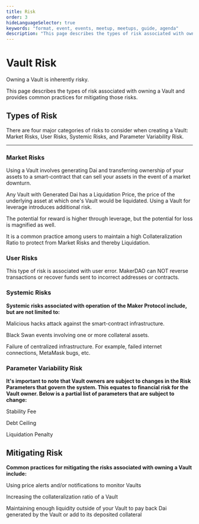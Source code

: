 ```yaml
---
title: Risk
order: 3
hideLanguageSelector: true
keywords: "format, event, events, meetup, meetups, guide, agenda"
description: "This page describes the types of risk associated with owning a Vault and provides common practices for mitigating them."
---
```


# Vault Risk

<Callout icon="warning">

Owning a Vault is inherently risky.

</Callout>

This page describes the types of risk associated with owning a Vault and provides common practices for mitigating those risks.

## Types of Risk

There are four major categories of risks to consider when creating a Vault: Market Risks, User Risks, Systemic Risks, and Parameter Variability Risk.

---

<Indent pad={2}>

### Market Risks

<Indent pad={3}>

Using a Vault involves generating Dai and transferring ownership of your assets to a smart-contract that can sell your assets in the event of a market downturn.

Any Vault with Generated Dai has a Liquidation Price, the price of the underlying asset at which one's Vault would be liquidated. Using a Vault for leverage introduces additional risk.

The potential for reward is higher through leverage, but the potential for loss is magnified as well.

It is a common practice among users to maintain a high Collateralization Ratio to protect from Market Risks and thereby Liquidation.

</Indent>

### User Risks

<Indent pad={3}>

This type of risk is associated with user error. MakerDAO can NOT reverse transactions or recover funds sent to incorrect addresses or contracts.

</Indent>

### Systemic Risks

<Indent pad={3}>

**Systemic risks associated with operation of the Maker Protocol include, but are not limited to:**

<List>

<Box>

Malicious hacks attack against the smart-contract infrastructure.

</Box>

<Box>

Black Swan events involving one or more collateral assets.

</Box>

<Box>

Failure of centralized infrastructure. For example, failed internet connections, MetaMask bugs, etc.

</Box>

</List>

</Indent>

### Parameter Variability Risk

<Indent pad={3}>

**It's important to note that Vault owners are subject to changes in the Risk Parameters that govern the system. This equates to financial risk for the Vault owner. Below is a partial list of parameters that are subject to change:**

<List>

<Box>

Stability Fee

</Box>

<Box>

Debt Ceiling

</Box>

<Box>

Liquidation Penalty

</Box>

</List>

</Indent>

</Indent>

<Column>

<Box>

## Mitigating Risk

**Common practices for mitigating the risks associated with owning a Vault include:**

<List>

<Box>

Using price alerts and/or notifications to monitor Vaults

</Box>

<Box>

Increasing the collateralization ratio of a Vault

</Box>

<Box>

Maintaining enough liquidity outside of your Vault to pay back Dai generated by the Vault or add to its deposited collateral

</Box>

</List>

</Box>

</Column>